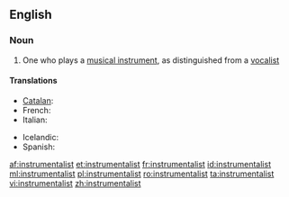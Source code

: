==English==

===Noun===
{{en-noun}}

# One who plays a [[musical instrument]], as distinguished from a [[vocalist]]

====Translations====
{{trans-top|one who plays a musical instrument}}
* [[Catalan]]: {{t|ca|instrumentista|m|f}}
* French: {{t+|fr|instrumentiste|m|f}}
* Italian: {{t|it|strumentista|m|f}}
{{trans-mid}}
* Icelandic: {{t|is|hljóðfæraleikari|m}}
* Spanish: {{t|es|instrumentista|m|f}}
{{trans-bottom}}

[[af:instrumentalist]]
[[et:instrumentalist]]
[[fr:instrumentalist]]
[[id:instrumentalist]]
[[ml:instrumentalist]]
[[pl:instrumentalist]]
[[ro:instrumentalist]]
[[ta:instrumentalist]]
[[vi:instrumentalist]]
[[zh:instrumentalist]]